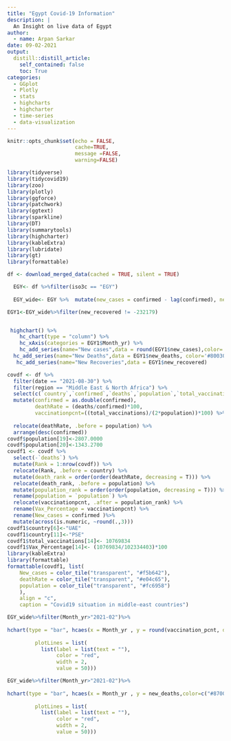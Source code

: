 ```yaml
---
title: "Egypt Covid-19 Information"
description: |
  An Insight on live data of Egypt
author:
  - name: Arpan Sarkar
date: 09-02-2021
output:
  distill::distill_article:
    self_contained: false
    toc: True
categories:
  - GGplot
  - Plotly
  - stats
  - highcharts
  - highcharter
  - time-series
  - data-visualization
---
```

```r
knitr::opts_chunk$set(echo = FALSE, 
                      cache=TRUE, 
                      message =FALSE, 
                      warning=FALSE)
```

```r
library(tidyverse)
library(tidycovid19)
library(zoo)
library(plotly)
library(ggforce)
library(patchwork)
library(ggtext)
library(sparkline)
library(DT)
library(summarytools)
library(highcharter)
library(kableExtra)
library(lubridate)
library(gt)
library(formattable)
```

```r
df <- download_merged_data(cached = TRUE, silent = TRUE)

  EGY<- df %>%filter(iso3c == "EGY")
  
  EGY_wide<- EGY %>%  mutate(new_cases = confirmed - lag(confirmed), new_deaths= deaths-lag(deaths),new_vaccination = total_vaccinations - lag(total_vaccinations), new_recovered= recovered- lag(recovered), new_tests= total_tests- lag(total_tests),Month_yr=format_ISO8601(EGY$date, precision = "ym"),vaccination_pcnt=(total_vaccinations/(2*population)*100))%>%select(Month_yr,new_tests,new_cases,new_deaths,new_vaccination,new_recovered,deaths,total_vaccinations,vaccination_pcnt)

EGY1<-EGY_wide%>%filter(new_recovered != -232179) 


 highchart() %>% 
    hc_chart(type = "column") %>%
    hc_xAxis(categories = EGY1$Month_yr) %>%
    hc_add_series(name="New cases",data = round(EGY1$new_cases),color='#fcba03') %>%
  hc_add_series(name="New Deaths",data = EGY1$new_deaths, color='#800303') %>%
   hc_add_series(name="New Recoveries",data = EGY1$new_recovered)
```



```r
covdf <- df %>% 
  filter(date == "2021-08-30") %>% 
  filter(region == "Middle East & North Africa") %>% 
  select(c(`country`,`confirmed`,`deaths`,`population`,`total_vaccinations`)) %>% 
  mutate(confirmed = as.double(confirmed),
         deathRate = (deaths/confirmed)*100,
         vaccinationpcnt=((total_vaccinations)/(2*population))*100) %>%
  
  relocate(deathRate, .before = population) %>%
  arrange(desc(confirmed)) 
covdf$population[19]<-2807.0000
covdf$population[20]<-1343.2700
covdf1 <- covdf %>% 
  select(-`deaths`) %>% 
  mutate(Rank = 1:nrow(covdf)) %>% 
  relocate(Rank, .before = country) %>% 
  mutate(death_rank = order(order(deathRate, decreasing = T))) %>% 
  relocate(death_rank, .before = population) %>%
  mutate(population_rank = order(order(population, decreasing = T))) %>% 
  rename(population = `population`) %>% 
  relocate(vaccinationpcnt, .after = population_rank) %>% 
  rename(Vax_Percentage = vaccinationpcnt) %>% 
  rename(New_cases = confirmed )%>%
  mutate(across(is.numeric, ~round(.,3)))
covdf1$country[6]<-"UAE"
covdf1$country[11]<-"PSE"
covdf1$total_vaccinations[14]<- 10769834
covdf1$Vax_Percentage[14]<- (10769834/102334403)*100
library(kableExtra)
library(formattable)
formattable(covdf1, list(
    New_cases = color_tile("transparent", "#f5b642"),
    deathRate = color_tile("transparent", "#e04c65"),
    population = color_tile("transparent", "#fc6958")
    ),
    align = "c",
    caption = "Covid19 situation in middle-east countries")
```

```r
EGY_wide%>%filter(Month_yr>"2021-02")%>%
  
hchart(type = "bar", hcaes(x = Month_yr , y = round(vaccination_pcnt, digits = 3),color=c("#009107")))%>% hc_yAxis(title = list(text = "Percentage Of Vaccination"),
         
         plotLines = list(
           list(label = list(text = ""),
                color = "red",
                width = 2,
                value = 50)))

EGY_wide%>%filter(Month_yr>"2021-02")%>%
  
hchart(type = "bar", hcaes(x = Month_yr , y = new_deaths,color=c("#870000")))%>% hc_yAxis(title = list(text = "Death Cases"),
         
         plotLines = list(
           list(label = list(text = ""),
                color = "red",
                width = 2,
                value = 50)))

```












